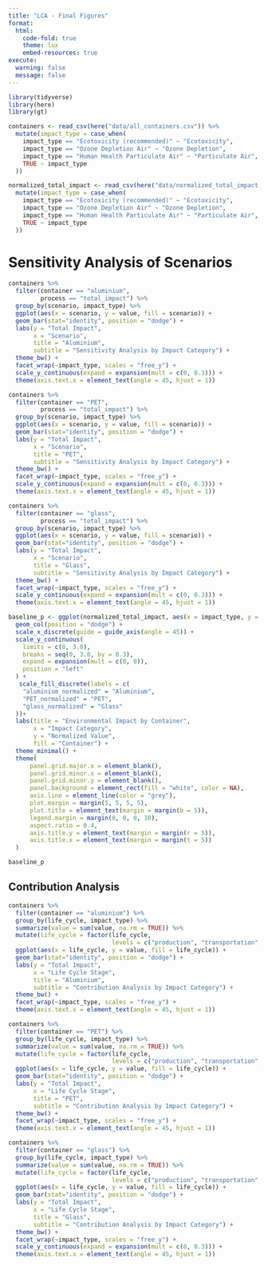 ```yaml
---
title: "LCA - Final Figures"
format: 
  html:
    code-fold: true
    theme: lux
    embed-resources: true
execute:
  warning: false
  message: false
---
```


```r
library(tidyverse)
library(here)
library(gt)
```

```r
containers <- read_csv(here("data/all_containers.csv")) %>%
  mutate(impact_type = case_when(
    impact_type == "Ecotoxicity (recommended)" ~ "Ecotoxicity",
    impact_type == "Ozone Depletion Air" ~ "Ozone Depletion",
    impact_type == "Human Health Particulate Air" ~ "Particulate Air",
    TRUE ~ impact_type
  ))

normalized_total_impact <- read_csv(here("data/normalized_total_impact.csv")) %>%
  mutate(impact_type = case_when(
    impact_type == "Ecotoxicity (recommended)" ~ "Ecotoxicity",
    impact_type == "Ozone Depletion Air" ~ "Ozone Depletion",
    impact_type == "Human Health Particulate Air" ~ "Particulate Air",
    TRUE ~ impact_type
  ))
```

# Sensitivity Analysis of Scenarios

```r
containers %>% 
  filter(container == "aluminium",
         process == "total_impact") %>% 
  group_by(scenario, impact_type) %>%
  ggplot(aes(x = scenario, y = value, fill = scenario)) +
  geom_bar(stat="identity", position = "dodge") +
  labs(y = "Total Impact",
       x = "Scenario",
       title = "Aluminium",
       subtitle = "Sensitivity Analysis by Impact Category") +
  theme_bw() +
  facet_wrap(~impact_type, scales = "free_y") +
  scale_y_continuous(expand = expansion(mult = c(0, 0.3))) +
  theme(axis.text.x = element_text(angle = 45, hjust = 1))
```

```r
containers %>% 
  filter(container == "PET",
         process == "total_impact") %>% 
  group_by(scenario, impact_type) %>%
  ggplot(aes(x = scenario, y = value, fill = scenario)) +
  geom_bar(stat="identity", position = "dodge") +
  labs(y = "Total Impact",
       x = "Scenario",
       title = "PET",
       subtitle = "Sensitivity Analysis by Impact Category") +
  theme_bw() +
  facet_wrap(~impact_type, scales = "free_y") +
  scale_y_continuous(expand = expansion(mult = c(0, 0.3))) +
  theme(axis.text.x = element_text(angle = 45, hjust = 1))
```
```r
containers %>% 
  filter(container == "glass",
         process == "total_impact") %>% 
  group_by(scenario, impact_type) %>%
  ggplot(aes(x = scenario, y = value, fill = scenario)) +
  geom_bar(stat="identity", position = "dodge") +
  labs(y = "Total Impact",
       x = "Scenario",
       title = "Glass",
       subtitle = "Sensitivity Analysis by Impact Category") +
  theme_bw() +
  facet_wrap(~impact_type, scales = "free_y") +
  scale_y_continuous(expand = expansion(mult = c(0, 0.3))) +
  theme(axis.text.x = element_text(angle = 45, hjust = 1))
```

```r
baseline_p <- ggplot(normalized_total_impact, aes(x = impact_type, y = normalized_value, fill = container)) +
  geom_col(position = "dodge") +  
  scale_x_discrete(guide = guide_axis(angle = 45)) +
  scale_y_continuous(
    limits = c(0, 3.0),  
    breaks = seq(0, 3.0, by = 0.3),  
    expand = expansion(mult = c(0, 0)),
    position = "left"
  ) +
   scale_fill_discrete(labels = c(
    "aluminium_normalized" = "Aluminium",
    "PET_normalized" = "PET",
    "glass_normalized" = "Glass"
  ))+
  labs(title = "Environmental Impact by Container",
       x = "Impact Category",
       y = "Normalized Value",
       fill = "Container") +
  theme_minimal() +
  theme(
      panel.grid.major.x = element_blank(),
      panel.grid.minor.x = element_blank(), 
      panel.grid.minor.y = element_blank(),
      panel.background = element_rect(fill = "white", color = NA),
      axis.line = element_line(color = "grey"),
      plot.margin = margin(5, 5, 5, 5),
      plot.title = element_text(margin = margin(b = 5)),
      legend.margin = margin(0, 0, 0, 10),
      aspect.ratio = 0.4,
      axis.title.y = element_text(margin = margin(r = 5)),
      axis.title.x = element_text(margin = margin(t = 5))
  )

baseline_p
```

## Contribution Analysis


```r
containers %>% 
  filter(container == "aluminium") %>% 
  group_by(life_cycle, impact_type) %>%
  summarize(value = sum(value, na.rm = TRUE)) %>% 
  mutate(life_cycle = factor(life_cycle, 
                             levels = c("production", "transportation", "end-of-life", "total_impact"))) %>%
  ggplot(aes(x = life_cycle, y = value, fill = life_cycle)) +
  geom_bar(stat="identity", position = "dodge") +
  labs(y = "Total Impact",
       x = "Life Cycle Stage",
       title = "Aluminium",
       subtitle = "Contribution Analysis by Impact Category") +
  theme_bw() +
  facet_wrap(~impact_type, scales = "free_y") +
  theme(axis.text.x = element_text(angle = 45, hjust = 1))
```

```r
containers %>% 
  filter(container == "PET") %>% 
  group_by(life_cycle, impact_type) %>%
  summarize(value = sum(value, na.rm = TRUE)) %>% 
  mutate(life_cycle = factor(life_cycle, 
                             levels = c("production", "transportation", "end-of-life", "total_impact"))) %>%
  ggplot(aes(x = life_cycle, y = value, fill = life_cycle)) +
  geom_bar(stat="identity", position = "dodge") +
  labs(y = "Total Impact",
       x = "Life Cycle Stage",
       title = "PET",
       subtitle = "Contribution Analysis by Impact Category") +
  theme_bw() +
  facet_wrap(~impact_type, scales = "free_y") +
  theme(axis.text.x = element_text(angle = 45, hjust = 1))
```

```r
containers %>% 
  filter(container == "glass") %>% 
  group_by(life_cycle, impact_type) %>%
  summarize(value = sum(value, na.rm = TRUE)) %>% 
  mutate(life_cycle = factor(life_cycle, 
                             levels = c("production", "transportation", "end-of-life", "total_impact"))) %>%
  ggplot(aes(x = life_cycle, y = value, fill = life_cycle)) +
  geom_bar(stat="identity", position = "dodge") +
  labs(y = "Total Impact",
       x = "Life Cycle Stage",
       title = "Glass",
       subtitle = "Contribution Analysis by Impact Category") +
  theme_bw() +
  facet_wrap(~impact_type, scales = "free_y") +
  scale_y_continuous(expand = expansion(mult = c(0, 0.3))) +
  theme(axis.text.x = element_text(angle = 45, hjust = 1))
```

